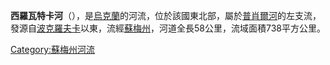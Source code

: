 '''西羅瓦特卡河'''（{{lang-uk|Сироватка}}），是[[烏克蘭|烏克蘭]]的河流，位於該國東北部，屬於[[普肖爾河|普肖爾河]]的左支流，發源自[[波克羅夫卡_(克拉斯諾皮利亞區)|波克羅夫卡]]以東，流經[[蘇梅州|蘇梅州]]，河道全長58公里，流域面積738平方公里。

{{DEFAULTSORT:Сироватка (річка)}}
[[Category:蘇梅州河流|Category:蘇梅州河流]]


{{Ukraine-river-stub}}